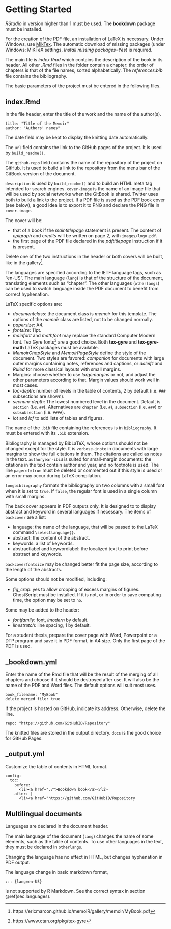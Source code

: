 # Getting Started {#getting_started}

_RStudio_ in version higher than 1 must be used.
The **bookdown** package must be installed.

For the creation of the PDF file, an installation of LaTeX is necessary.
Under Windows, use [MikTex](https://miktex.org/download).
The automatic download of missing packages (under Windows: MiKTeX settings, _Install missing packages=Yes_) is required.

The main file is _index.Rmd_ which contains the description of the book in its header. 
All other _.Rmd_ files in the folder contain a chapter: the order of chapters is that of the file names, sorted alphabetically.
The _references.bib_ file contains the bibliography.

The basic parameters of the project must be entered in the following files.


## index.Rmd {#index}

In the file header, enter the title of the work and the name of the author(s).

    title: "Title of the Memoir" 
    author: "Authors' names"
    
The date field may be kept to display the knitting date automatically.

The `url` field contains the link to the GitHub pages of the project.
It is used by `build_readme()`.

The `github-repo` field contains the name of the repository of the project on GitHub.
It is used to build a link to the repository from the menu bar of the GitBook version of the document.

`description` is used by `build_readme()` and to build an HTML meta tag intended for search engines.
`cover-image` is the name of an image file that will be used by social networks when the GitBook is shared.
Twitter uses both to build a link to the project.
If a PDF file is used as the PDF book cover (see below), a good idea is to export it to PNG and declare the PNG file in `cover-image`.

The cover will be:

- that of a book if the _maintitlepage_ statement is present. 
The content of _epigraph_ and _credits_ will be written on page 2, with `images/logo.pdf`.
- the first page of the PDF file declared in the _pdftitlepage_ instruction if it is present.

Delete one of the two instructions in the header or both covers will be built, like in the gallery[^811].

[^811]: https://ericmarcon.github.io/memoiR/gallery/memoir/MyBook.pdf

The languages are specified according to the IETF language tags, such as "en-US".
The main language (`lang`) is that of the structure of the document, translating elements such as "chapter".
The other languages (`otherlangs`) can be used to switch language inside the PDF document to benefit from correct hyphenation.


LaTeX specific options are:

- _documentclass_: the document class is _memoir_ for this template.
The options of the _memoir_ class are listed, not to be changed normally.
- _papersize_: A4.
- _fontsize_: 11pt.
- _mainfont_ and _mathfont_ may replace the standard Computer Modern font.
Tex Gyre fonts[^812] are a good choice.
Both **tex-gyre** and **tex-gyre-math** LaTeX packages must be available.
- _MemoirChapStyle_ and _MemoirPageStyle_ define the style of the document.
Two styles are favored: _companion_ for documents with large outer margins containing notes, references and captions, or _daleif1_ and _Ruled_ for more classical layouts with small margins.
- Margins: choose whether to use _largemargins_ or not, and adjust the other parameters according to that.
Margin values should work well in most cases.
- _toc-depth_: number of levels in the table of contents, 2 by default (i.e. `###` subsections are shown).
- _secnum-depth_: The lowest numbered level in the document. Default is `section` (i.e. `##`). 
Alternatives are `chapter` (i.e. `#`), `subsection` (i.e. `###`) or `subsubsection` (i.e. `####`).
- _lot_ and _lof_ to add lists of tables and figures.

[^812]: https://www.ctan.org/pkg/tex-gyre

The name of the `.bib` file containing the references is in `bibliography`.
It must be entered with its `.bib` extension.

Bibliography is managed by BibLaTeX, whose options should not be changed except for the style.
It is `verbose-inote` in documents with large margins to show the full citations in them.
The citations are called as notes in the text.
`authoryear-ibid` is suited for small-margin documents: the citations in the text contain author and year, and no footnote is used.
The line `pageref=true` must be deleted or commented out if this style is used or an error may occur during LaTeX compilation.

`longbibliography` formats the bibliography on two columns with a small font when it is set to `true`.
If `false`, the regular font is used in a single column with small margins.

The back cover appears in PDF outputs only.
It is designed to to display abstract and keyword in several languages if necessary.
The items of `backcover` are a list:

- language: the name of the language, that will be passed to the LaTeX command `\selectlanguage{}`.
- abstract: the content of the abstract.
- keywords: a list of keywords.
- abstractlabel and keywordlabel: the localized text to print before abstract and keywords.

`backcoverfontsize` may be changed better fit the page size, according to the length of the abstracts.

Some options should not be modified, including:

- *fig_crop*: yes to allow cropping of excess margins of figures.
GhostScript must be installed.
If it is not, or in order to save computing time, the option may be set to `no`.

Some may be added to the header:

- _fontfamily_: [font](https://en.wikibooks.org/wiki/LaTeX/Fonts#Font_families), _lmodern_ by default.
- _linestretch_: line spacing, 1 by default.


For a student thesis, prepare the cover page with Word, Powerpoint or a DTP program and save it in PDF format, in A4 size.
Only the first page of the PDF is used.


## _bookdown.yml

Enter the name of the Rmd file that will be the result of the merging of all chapters and choose if it should be destroyed after use.
It will also be the name of the PDF and Word files.
The default options will suit most uses.

    book_filename: "MyBook"
    delete_merged_file: true


If the project is hosted on GitHub, indicate its address.
Otherwise, delete the line.

    repo: "https://github.com/GitHubID/Repository"

The knitted files are stored in the output directory.
`docs` is the good choice for GitHub Pages.


## _output.yml

Customize the table of contents in HTML format.

    config:
      toc:
        before: |
          <li><a href="./">Bookdown book</a></li>
        after: |
          <li><a href="https://github.com/GitHubID/Repository


## Multilingual documents

Languages are declared in the document header.

The main language of the document (`lang`) changes the name of some elements, such as the table of contents.
To use other languages in the text, they must be declared in `otherlangs`.

Changing the language has no effect in HTML, but changes hyphenation in PDF output.

The language change in basic markdown format, 
```
::: {lang=en-US}
```
is not supported by R Markdown.
See the correct syntax in section \@ref(sec:languages).

